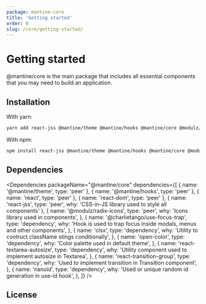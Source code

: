 ```yaml
---
package: mantine-core
title: 'Getting started'
order: 0
slug: /core/getting-started/
---
```


# Getting started

@mantine/core is the main package that includes all essential components
that you may need to build an application.

## Installation

With yarn:

```sh
yarn add react-jss @mantine/theme @mantine/hooks @mantine/core @modulz/radix-icons
```

With npm:

```sh
npm install react-jss @mantine/theme @mantine/hooks @mantine/core @modulz/radix-icons
```

## Dependencies

<Dependencies
  packageName="@mantine/core"
  dependencies={[
    { name: '@mantine/theme', type: 'peer' },
    { name: '@mantine/hooks', type: 'peer' },
    { name: 'react', type: 'peer' },
    { name: 'react-dom', type: 'peer' },
    { name: 'react-jss', type: 'peer', why: 'CSS-in-JS library used to style all components' },
    {
      name: '@modulz/radix-icons',
      type: 'peer',
      why: 'Icons library used in components',
    },
    {
      name: '@charlietango/use-focus-trap',
      type: 'dependency',
      why: 'Hook is used to trap focus inside modals, menus and other components',
    },
    {
      name: 'clsx',
      type: 'dependency',
      why: 'Utility to contruct className stings conditionally',
    },
    {
      name: 'open-color',
      type: 'dependency',
      why: 'Color palette used in default theme',
    },
    {
      name: 'react-textarea-autosize',
      type: 'dependency',
      why: 'Utility component used to implement autosize in Textarea',
    },
    {
      name: 'react-transition-group',
      type: 'dependency',
      why: 'Used to implement transition in Transition component',
    },
    {
      name: 'nanoid',
      type: 'dependency',
      why: 'Used or unique random id generation in use-id hook',
    },
  ]}
/>

## License

<License />
